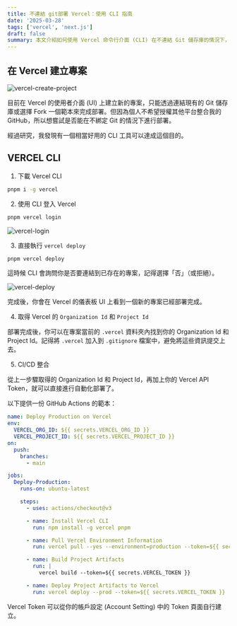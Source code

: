```yaml
---
title: 不連結 git部署 Vercel：使用 CLI 指南
date: '2025-03-28'
tags: ['vercel', 'next.js']
draft: false
summary: 本文介紹如何使用 Vercel 命令行介面 (CLI) 在不連結 Git 儲存庫的情況下，將 Next.js 專案部署到 Vercel 平台，包括安裝 CLI、創建專案、部署以及本地建置後部署的方法。
---
```


## 在 Vercel 建立專案

![vercel-create-project](/static/images/deploy-without-git-vecel/vercel-create-project.png)

目前在 Vercel 的使用者介面 (UI) 上建立新的專案，只能透過連結現有的 Git 儲存庫或選擇 Fork 一個範本來完成部署。但因為個人不希望授權其他平台整合我的 GitHub，所以想嘗試是否能在不綁定 Git 的情況下進行部署。

經過研究，我發現有一個相當好用的 CLI 工具可以達成這個目的。

## VERCEL CLI

1. 下載 Vercel CLI

```bash
pnpm i -g vercel
```

2. 使用 CLI 登入 Vercel

```bash
pnpm vercel login
```

![vercel-login](/static/images/deploy-without-git-vecel/vercel-login.png)

3. 直接執行 `vercel deploy`

```bash
pnpm vercel deploy
```

這時候 CLI 會詢問你是否要連結到已存在的專案，記得選擇「否」（或拒絕）。

![vercel-deploy](/static/images/deploy-without-git-vecel/vercel-deploy.png)

完成後，你會在 Vercel 的儀表板 UI 上看到一個新的專案已經部署完成。

4. 取得 Vercel 的 `Organization Id` 和 `Project Id`

部署完成後，你可以在專案當前的 `.vercel` 資料夾內找到你的 Organization Id 和 Project Id。記得將 `.vercel` 加入到 `.gitignore` 檔案中，避免將這些資訊提交上去。

5. CI/CD 整合

從上一步驟取得的 Organization Id 和 Project Id，再加上你的 Vercel API Token，就可以直接進行自動化部署了。

以下提供一份 GitHub Actions 的範本：

```yaml
name: Deploy Production on Vercel
env:
  VERCEL_ORG_ID: ${{ secrets.VERCEL_ORG_ID }}
  VERCEL_PROJECT_ID: ${{ secrets.VERCEL_PROJECT_ID }}
on:
  push:
    branches:
      - main

jobs:
  Deploy-Production:
    runs-on: ubuntu-latest

    steps:
      - uses: actions/checkout@v3

      - name: Install Vercel CLI
        run: npm install -g vercel pnpm

      - name: Pull Vercel Environment Information
        run: vercel pull --yes --environment=production --token=${{ secrets.VERCEL_TOKEN }}

      - name: Build Project Artifacts
        run: |
          vercel build --token=${{ secrets.VERCEL_TOKEN }}

      - name: Deploy Project Artifacts to Vercel
        run: vercel deploy --prod --token=${{ secrets.VERCEL_TOKEN }}
```

Vercel Token 可以從你的帳戶設定 (Account Setting) 中的 Token 頁面自行建立。
